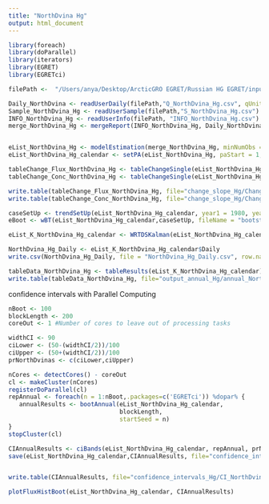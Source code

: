 ```yaml
---
title: "NorthDvina Hg"
output: html_document
---
```


```r
library(foreach)
library(doParallel)
library(iterators)
library(EGRET)
library(EGRETci)
```

```r
filePath <-  "/Users/anya/Desktop/ArcticGRO EGRET/Russian HG EGRET/input_data/"

Daily_NorthDvina <- readUserDaily(filePath,"Q_NorthDvina_Hg.csv", qUnit = 2)
Sample_NorthDvina_Hg <- readUserSample(filePath,"S_NorthDvina_Hg.csv")
INFO_NorthDvina_Hg <- readUserInfo(filePath, "INFO_NorthDvina_Hg.csv")
merge_NorthDvina_Hg <- mergeReport(INFO_NorthDvina_Hg, Daily_NorthDvina,Sample_NorthDvina_Hg)


eList_NorthDvina_Hg <- modelEstimation(merge_NorthDvina_Hg, minNumObs = 80) #run WRTDS model
eList_NorthDvina_Hg_calendar <- setPA(eList_NorthDvina_Hg, paStart = 1, paLong =12)
```

```r
tableChange_Flux_NorthDvina_Hg <- tableChangeSingle(eList_NorthDvina_Hg_calendar, yearPoints=c(1980,2001), flux = TRUE)
tableChange_Conc_NorthDvina_Hg <- tableChangeSingle(eList_NorthDvina_Hg_calendar, yearPoints=c(1980,2001), flux = FALSE)

write.table(tableChange_Flux_NorthDvina_Hg, file="change_slope_Hg/Change_Flux_NorthDvina_Hg.csv",sep=",", row.names = FALSE,quote=FALSE)
write.table(tableChange_Conc_NorthDvina_Hg, file="change_slope_Hg/Change_Conc_NorthDvina_Hg.csv",sep=",", row.names = FALSE,quote=FALSE)
```

```r
caseSetUp <- trendSetUp(eList_NorthDvina_Hg_calendar, year1 = 1980, year2 = 2001, nBoot = 100, bootBreak = 39, blockLength = 200)
eBoot <- wBT(eList_NorthDvina_Hg_calendar,caseSetUp, fileName = "bootstrap_Hg/bootstrap_summary_NorthDvina_Hg.txt")
```

```r
eList_K_NorthDvina_Hg_calendar <- WRTDSKalman(eList_NorthDvina_Hg_calendar, niter = 200) #run WRTDS-Kalman model
```

```r
NorthDvina_Hg_Daily <- eList_K_NorthDvina_Hg_calendar$Daily
write.csv(NorthDvina_Hg_Daily, file = "NorthDvina_Hg_Daily.csv", row.names = FALSE)
```

```r
tableData_NorthDvina_Hg <- tableResults(eList_K_NorthDvina_Hg_calendar)
write.table(tableData_NorthDvina_Hg, file="output_annual_Hg/annual_NorthDvina_Hg.csv",sep=",", row.names = FALSE,quote=FALSE)
```

confidence intervals with Parallel Computing
```r
nBoot <- 100
blockLength <- 200
coreOut <- 1 #Number of cores to leave out of processing tasks

widthCI <- 90
ciLower <- (50-(widthCI/2))/100
ciUpper <- (50+(widthCI/2))/100
prNorthDvinas <- c(ciLower,ciUpper)

nCores <- detectCores() - coreOut
cl <- makeCluster(nCores)
registerDoParallel(cl)
repAnnual <- foreach(n = 1:nBoot,.packages=c('EGRETci')) %dopar% {
   annualResults <- bootAnnual(eList_NorthDvina_Hg_calendar, 
                               blockLength,
                               startSeed = n)  
}
stopCluster(cl)               

CIAnnualResults <- ciBands(eList_NorthDvina_Hg_calendar, repAnnual, prNorthDvinas)
save(eList_NorthDvina_Hg_calendar,CIAnnualResults, file="confidence_intervals_Hg/CI_NorthDvina_Hg.RData")


write.table(CIAnnualResults, file="confidence_intervals_Hg/CI_NorthDvina_Hg.csv",sep=",", row.names = FALSE,quote=FALSE)
```

```r
plotFluxHistBoot(eList_NorthDvina_Hg_calendar, CIAnnualResults)
```

